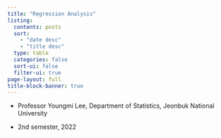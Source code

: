 ```yaml
---
title: "Regression Analysis"
listing:
  contents: posts
  sort: 
    - "date desc"
    - "title desc"
  type: table
  categories: false
  sort-ui: false
  filter-ui: true
page-layout: full
title-block-banner: true
---
```


- Professor Youngmi Lee, Department of Statistics, Jeonbuk National University

- 2nd semester, 2022
